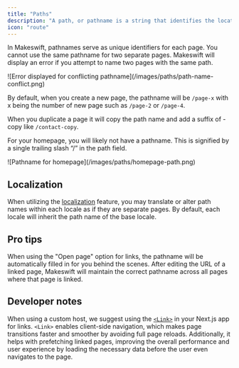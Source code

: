 ```yaml
---
title: "Paths"
description: "A path, or pathname is a string that identifies the location of a file or directory on a web server. It is part of the URL, after the domain, that specifies where an asset or page can be found such as `/about` or `/features`."
icon: "route"
---
```


In Makeswift, pathnames serve as unique identifiers for each page. You cannot use the same pathname for two separate pages. Makeswift will display an error if you attempt to name two pages with the same path.

<Frame>
  ![Error displayed for conflicting
  pathname](/images/paths/path-name-conflict.png)
</Frame>

By default, when you create a new page, the pathname will be `/page-x` with x being the number of new page such as `/page-2` or `/page-4`.

When you duplicate a page it will copy the path name and add a suffix of -copy like `/contact-copy`.

For your homepage, you will likely not have a pathname. This is signified by a single trailing slash “/” in the path field.

<Frame>![Pathname for homepage](/images/paths/homepage-path.png)</Frame>

## Localization

When utilizing the [localization](product/site/localization.mdx) feature, you may translate or alter path names within each locale as if they are separate pages. By default, each locale will inherit the path name of the base locale.

## Pro tips

When using the "Open page" option for links, the pathname will be automatically filled in for you behind the scenes. After editing the URL of a linked page, Makeswift will maintain the correct pathname across all pages where that page is linked.

## Developer notes

When using a custom host, we suggest using the [`<Link>`](https://nextjs.org/docs/app/api-reference/components/link) in your Next.js app for links. `<Link>` enables client-side navigation, which makes page transitions faster and smoother by avoiding full page reloads. Additionally, it helps with prefetching linked pages, improving the overall performance and user experience by loading the necessary data before the user even navigates to the page.
